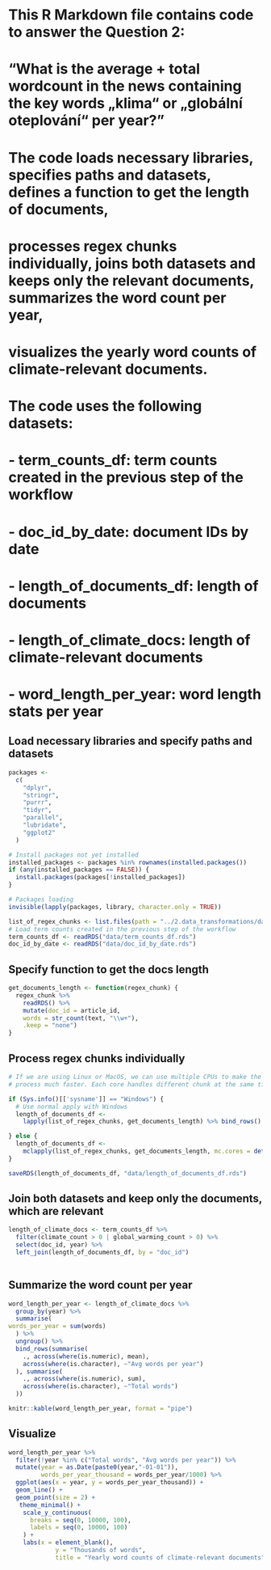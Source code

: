 # This R Markdown file contains code to answer the Question 2: 
# "What is the average + total wordcount in the news containing the key words „klima“ or „globální oteplování“ per year?" 

# The code loads necessary libraries, specifies paths and datasets, defines a function to get the length of documents, 
# processes regex chunks individually, joins both datasets and keeps only the relevant documents, summarizes the word count per year, 
# visualizes the yearly word counts of climate-relevant documents. 

# The code uses the following datasets: 
# - term_counts_df: term counts created in the previous step of the workflow
# - doc_id_by_date: document IDs by date
# - length_of_documents_df: length of documents
# - length_of_climate_docs: length of climate-relevant documents
# - word_length_per_year: word length stats per year

## Load necessary libraries and specify paths and datasets
```r
packages <-
  c(
    "dplyr",
    "stringr",
    "purrr",
    "tidyr",
    "parallel",
    "lubridate",
    "ggplot2"
  )

# Install packages not yet installed
installed_packages <- packages %in% rownames(installed.packages())
if (any(installed_packages == FALSE)) {
  install.packages(packages[!installed_packages])
}

# Packages loading
invisible(lapply(packages, library, character.only = TRUE))

list_of_regex_chunks <- list.files(path = "../2.data_transformations/data/regex_processed/", pattern = "*.rds", full.names = TRUE)
# Load term counts created in the previous step of the workflow
term_counts_df <- readRDS("data/term_counts_df.rds")
doc_id_by_date <- readRDS("data/doc_id_by_date.rds")
```

## Specify function to get the docs length
```r
get_documents_length <- function(regex_chunk) {
  regex_chunk %>% 
    readRDS() %>% 
    mutate(doc_id = article_id,
    words = str_count(text, "\\w+"),
    .keep = "none")
}
```

## Process regex chunks individually
```r
# If we are using Linux or MacOS, we can use multiple CPUs to make the whole
# process much faster. Each core handles different chunk at the same time.

if (Sys.info()[['sysname']] == "Windows") {
  # Use normal apply with Windows
  length_of_documents_df <-
    lapply(list_of_regex_chunks, get_documents_length) %>% bind_rows()

} else {
  length_of_documents_df <-
    mclapply(list_of_regex_chunks, get_documents_length, mc.cores = detectCores() - 2) %>% bind_rows()
}

saveRDS(length_of_documents_df, "data/length_of_documents_df.rds")
```

## Join both datasets and keep only the documents, which are relevant
```r
length_of_climate_docs <- term_counts_df %>% 
  filter(climate_count > 0 | global_warming_count > 0) %>% 
  select(doc_id, year) %>% 
  left_join(length_of_documents_df, by = "doc_id")
  
```

## Summarize the word count per year
```r
word_length_per_year <- length_of_climate_docs %>%
  group_by(year) %>%
  summarise(
words_per_year = sum(words)
  ) %>%
  ungroup() %>%
  bind_rows(summarise(
    ., across(where(is.numeric), mean),
    across(where(is.character), ~"Avg words per year")
  ), summarise(
    ., across(where(is.numeric), sum),
    across(where(is.character), ~"Total words")
  ))

knitr::kable(word_length_per_year, format = "pipe")
```

## Visualize
```r
word_length_per_year %>%
  filter(!year %in% c("Total words", "Avg words per year")) %>% 
  mutate(year = as.Date(paste0(year,"-01-01")),
         words_per_year_thousand = words_per_year/1000) %>% 
  ggplot(aes(x = year, y = words_per_year_thousand)) +
  geom_line() +
  geom_point(size = 2) +
   theme_minimal() +
    scale_y_continuous(
      breaks = seq(0, 10000, 100),
      labels = seq(0, 10000, 100)
    ) +
    labs(x = element_blank(),
             y = "Thousands of words",
             title = "Yearly word counts of climate-relevant documents")
```

